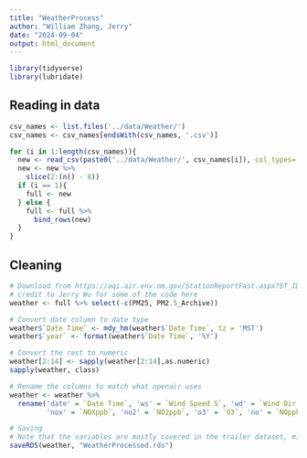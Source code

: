 ```yaml
---
title: "WeatherProcess"
author: "William Zhang, Jerry"
date: "2024-09-04"
output: html_document
---
```

```r
library(tidyverse)
library(lubridate)
```
## Reading in data
```r
csv_names <- list.files('../data/Weather/')
csv_names <- csv_names[endsWith(csv_names, '.csv')]

for (i in 1:length(csv_names)){
  new <- read_csv(paste0('../data/Weather/', csv_names[i]), col_types='d', col_select = -c(1))
  new <- new %>%
    slice(2:(n() - 8))
  if (i == 1){
    full <- new
  } else {
    full <- full %>%
      bind_rows(new)
  }
}
```
## Cleaning
```r
# Download from https://aqi.air.env.nm.gov/StationReportFast.aspx?ST_ID=35#
# credit to Jerry Wu for some of the code here
weather <- full %>% select(-c(PM25, PM2.5_Archive))

# Convert date column to date type
weather$`Date Time` <- mdy_hm(weather$`Date Time`, tz = 'MST')
weather$`year` <- format(weather$`Date Time`, '%Y')

# Convert the rest to numeric
weather[2:14] <- sapply(weather[2:14],as.numeric)
sapply(weather, class)

# Rename the columns to match what openair uses
weather <- weather %>%
  rename('date' = `Date Time`, 'ws' = `Wind Speed S`, 'wd' = `Wind Dir S`,
         'nox' = `NOXppb`, 'no2' = `NO2ppb`, 'o3' = `O3`, 'no' = `NOppb`)
```

```r
# Saving
# Note that the variables are mostly covered in the trailer dataset, might need adjustments later
saveRDS(weather, "WeatherProcessed.rds")
```

